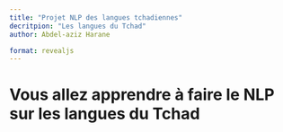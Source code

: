 ```yaml
---
title: "Projet NLP des langues tchadiennes"
decritpion: "Les langues du Tchad"
author: Abdel-aziz Harane

format: revealjs
---
```




# Vous allez apprendre à faire le NLP sur les langues du Tchad